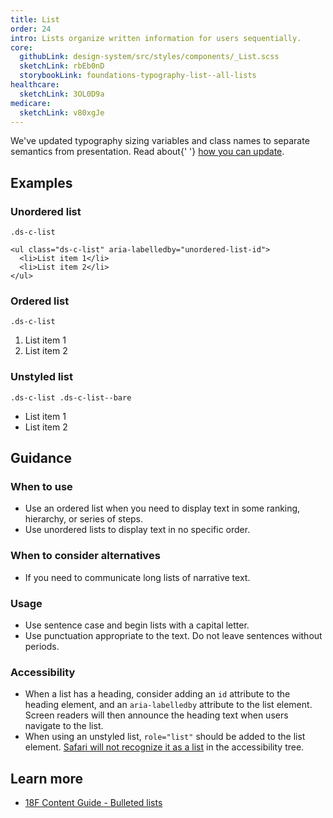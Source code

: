 ```yaml
---
title: List
order: 24
intro: Lists organize written information for users sequentially.
core:
  githubLink: design-system/src/styles/components/_List.scss
  sketchLink: rbEb0nD
  storybookLink: foundations-typography-list--all-lists
healthcare:
  sketchLink: 3OL0D9a
medicare:
  sketchLink: v80xgJe
---
```



<Alert heading="Typography sizing updates!">
  <p class="ds-c-alert__text">
    We've updated typography sizing variables and class names to separate semantics from presentation. Read about{' '}
    <a href="/migration-guides/agnostic-typography-classes">how you can update</a>.
  </p>
</Alert>

## Examples

### Unordered list
`.ds-c-list`

<EmbeddedExample>
  
    <ul class="ds-c-list" aria-labelledby="unordered-list-id">
      <li>List item 1</li>
      <li>List item 2</li>
    </ul>

</EmbeddedExample>

### Ordered list
`.ds-c-list`

<EmbeddedExample>
    <ol class="ds-c-list" aria-labelledby="ordered-list-id">
      <li>List item 1</li>
      <li>List item 2</li>
    </ol>
</EmbeddedExample>

### Unstyled list
`.ds-c-list .ds-c-list--bare`

<EmbeddedExample>
    <ul role="list" class="ds-c-list ds-c-list--bare" aria-labelledby="unstyled-list-id">
      <li>List item 1</li>
      <li>List item 2</li>
    </ul>
</EmbeddedExample>

## Guidance

### When to use

- Use an ordered list when you need to display text in some ranking, hierarchy, or series of steps.
- Use unordered lists to display text in no specific order.

### When to consider alternatives

- If you need to communicate long lists of narrative text.

### Usage

- Use sentence case and begin lists with a capital letter.
- Use punctuation appropriate to the text. Do not leave sentences without periods.

### Accessibility

- When a list has a heading, consider adding an `id` attribute to the heading element, and an `aria-labelledby` attribute to the list element. Screen readers will then announce the heading text when users navigate to the list.
- When using an unstyled list, `role="list"` should be added to the list element. <a href="https://developer.mozilla.org/en-US/docs/Web/CSS/list-style#accessibility_concerns" target="_blank">Safari will not recognize it as a list</a> in the accessibility tree.

## Learn more

- [18F Content Guide \- Bulleted lists](https://content-guide.18f.gov/punctuation/#bulleted-lists)
